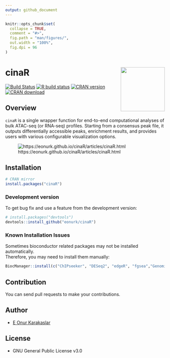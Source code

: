 ```yaml
---
output: github_document
---
```


<!-- README.md is generated from README.Rmd. Please edit that file -->

```r
knitr::opts_chunk$set(
  collapse = TRUE,
  comment = "#>",
  fig.path = "man/figures/",
  out.width = "100%",
  fig.dpi = 96
)
```

# cinaR <a href='https://eonurk.github.io/cinaR/'><img src='man/figures/cinaR.png' align="right" height="139" /></a>


<!-- badges: start -->
[![Build Status](https://travis-ci.com/eonurk/cinaR.svg?branch=master)](https://travis-ci.com/eonurk/cinaR)
[![R build status](https://github.com/eonurk/cinaR/workflows/R-CMD-check/badge.svg)](https://github.com/eonurk/cinaR/actions)
[![CRAN version](https://www.r-pkg.org/badges/version/cinaR)](https://cran.r-project.org/package=cinaR)
[![CRAN download](https://cranlogs.r-pkg.org/badges/cinaR?color=orange)](https://cran.r-project.org/package=cinaR?color=orange)
<!-- badges: end -->

## Overview
`cinaR` is a single wrapper function for end-to-end computational analyses of 
bulk ATAC-seq (or RNA-seq) profiles. Starting from a consensus peak file, it outputs
differentially accessible peaks, enrichment results, and provides users with various configurable visualization options.

![https://eonurk.github.io/cinaR/articles/cinaR.html](man/figures/overview@5x.png)

## Installation

```r
# CRAN mirror
install.packages("cinaR")
```
### Development version
To get bug fix and use a feature from the development version: 
```r
# install.packages("devtools")
devtools::install_github("eonurk/cinaR")
```

### Known Installation Issues

Sometimes bioconductor related packages may not be installed automatically.  
Therefore, you may need to install them manually:

```r
BiocManager::install(c("ChIPseeker", "DESeq2", "edgeR", "fgsea","GenomicRanges", "limma", "preprocessCore", "sva", "TxDb.Hsapiens.UCSC.hg38.knownGene", "TxDb.Hsapiens.UCSC.hg19.knownGene", "TxDb.Mmusculus.UCSC.mm10.knownGene"))
```


## Contribution

You can send pull requests to make your contributions.

## Author

- [E Onur Karakaslar](https://eonurk.github.io/)

## License

- GNU General Public License v3.0
